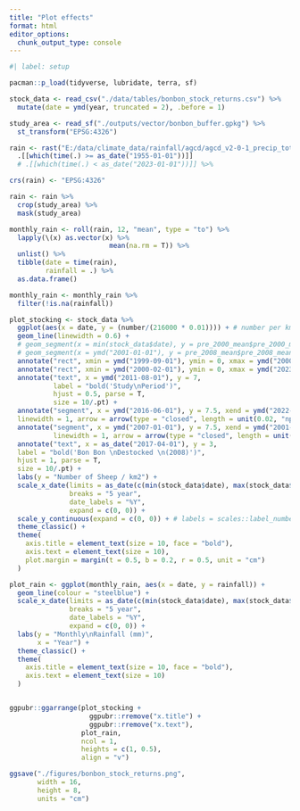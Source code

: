 ```yaml
---
title: "Plot effects"
format: html
editor_options: 
  chunk_output_type: console
---
```


```r
#| label: setup

pacman::p_load(tidyverse, lubridate, terra, sf)
```

```r
stock_data <- read_csv("./data/tables/bonbon_stock_returns.csv") %>% 
  mutate(date = ymd(year, truncated = 2), .before = 1)

study_area <- read_sf("./outputs/vector/bonbon_buffer.gpkg") %>% 
  st_transform("EPSG:4326")

rain <- rast("E:/data/climate_data/rainfall/agcd/agcd_v2-0-1_precip_total_r001_monthly_1900_2022.nc") %>% 
  .[[which(time(.) >= as_date("1955-01-01"))]]
  # .[[which(time(.) < as_date("2023-01-01"))]] %>%

crs(rain) <- "EPSG:4326"

rain <- rain %>% 
  crop(study_area) %>% 
  mask(study_area)

monthly_rain <- roll(rain, 12, "mean", type = "to") %>%
  lapply(\(x) as.vector(x) %>%
                         mean(na.rm = T)) %>%
  unlist() %>%
  tibble(date = time(rain),
         rainfall = .) %>%
  as.data.frame()

monthly_rain <- monthly_rain %>%
  filter(!is.na(rainfall))
```

```r

plot_stocking <- stock_data %>% 
  ggplot(aes(x = date, y = (number/(216000 * 0.01)))) + # number per km2 (ha x 0.01)
  geom_line(linewidth = 0.6) +
  # geom_segment(x = min(stock_data$date), y = pre_2000_mean$pre_2000_mean, xend = ymd("2001-01-01"), yend = pre_2000_mean$pre_2000_mean) +
  # geom_segment(x = ymd("2001-01-01"), y = pre_2008_mean$pre_2008_mean, xend = max(stock_data$date), yend = pre_2008_mean$pre_2008_mean) +
  annotate("rect", xmin = ymd("1999-09-01"), ymin = 0, xmax = ymd("2000-02-01"), ymax = Inf, alpha = 0.5) +
  annotate("rect", xmin = ymd("2000-02-01"), ymin = 0, xmax = ymd("2023-01-01"), ymax = Inf, alpha = 0.1, fill = "steelblue") +
  annotate("text", x = ymd("2011-08-01"), y = 7,
           label = "bold('Study\nPeriod')",
           hjust = 0.5, parse = T,
           size = 10/.pt) +
  annotate("segment", x = ymd("2016-06-01"), y = 7.5, xend = ymd("2022-06-01"), yend = 7.5,
  linewidth = 1, arrow = arrow(type = "closed", length = unit(0.02, "npc"))) +
  annotate("segment", x = ymd("2007-01-01"), y = 7.5, xend = ymd("2001-01-01"), yend = 7.5,
           linewidth = 1, arrow = arrow(type = "closed", length = unit(0.02, "npc"))) +
  annotate("text", x = as_date("2017-04-01"), y = 3,
  label = "bold('Bon Bon \nDestocked \n(2008)')",
  hjust = 1, parse = T,
  size = 10/.pt) +
  labs(y = "Number of Sheep / km2") +
  scale_x_date(limits = as_date(c(min(stock_data$date), max(stock_data$date))),
               breaks = "5 year", 
               date_labels = "%Y", 
               expand = c(0, 0)) +
  scale_y_continuous(expand = c(0, 0)) + # labels = scales::label_number(suffix = " k", scale = 1e-3), 
  theme_classic() +
  theme(
    axis.title = element_text(size = 10, face = "bold"),
    axis.text = element_text(size = 10),
    plot.margin = margin(t = 0.5, b = 0.2, r = 0.5, unit = "cm")
  )

plot_rain <- ggplot(monthly_rain, aes(x = date, y = rainfall)) +
  geom_line(colour = "steelblue") +
  scale_x_date(limits = as_date(c(min(stock_data$date), max(stock_data$date))),
               breaks = "5 year", 
               date_labels = "%Y", 
               expand = c(0, 0)) +
  labs(y = "Monthly\nRainfall (mm)",
       x = "Year") +
  theme_classic() +
  theme(
    axis.title = element_text(size = 10, face = "bold"),
    axis.text = element_text(size = 10)
  )


ggpubr::ggarrange(plot_stocking +
                    ggpubr::rremove("x.title") +
                    ggpubr::rremove("x.text"), 
                  plot_rain,
                  ncol = 1,
                  heights = c(1, 0.5),
                  align = "v")

ggsave("./figures/bonbon_stock_returns.png",
       width = 16,
       height = 8,
       units = "cm")
```

